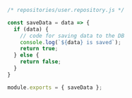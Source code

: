 ```js
/* repositories/user.repository.js */

const saveData = data => {
  if (data) {
    // code for saving data to the DB
    console.log(`${data} is saved`);
    return true;
  } else {
    return false;
  }
}

module.exports = { saveData };
```
